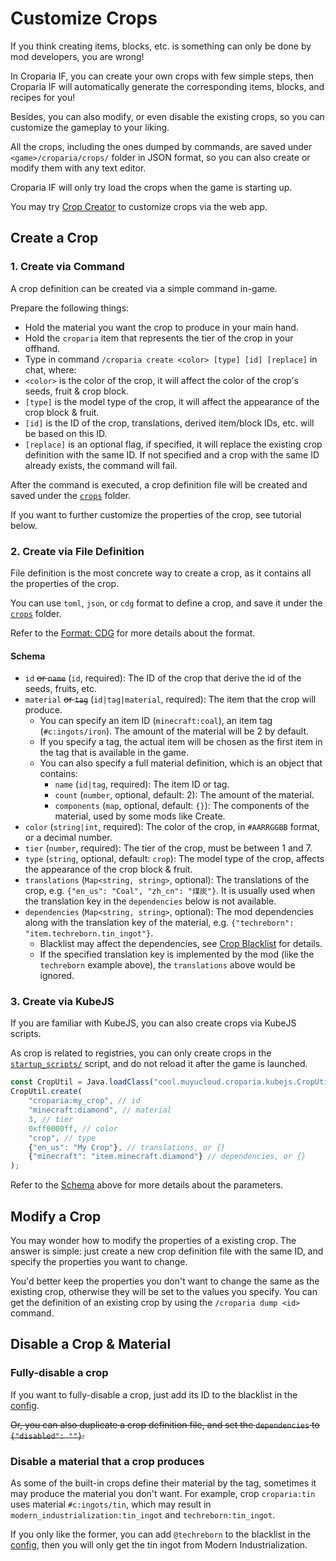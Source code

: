 # Customize Crops

If you think creating items, blocks, etc. is something can only be done by mod developers, you are wrong!

In Croparia IF, you can create your own crops with few simple steps, then Croparia IF will automatically generate the
corresponding items, blocks, and recipes for you!

Besides, you can also modify, or even disable the existing crops, so you can customize the gameplay to your liking.

All the crops, including the ones dumped by commands, are saved under `<game>/croparia/crops/` folder in JSON format, so
you can also create or modify them with any text editor.

Croparia IF will only try load the crops when the game is starting up.

You may try [Crop Creator](../playground/crop_creator) to customize crops via the web app.

## Create a Crop

### 1. Create via Command

A crop definition can be created via a simple command in-game.

Prepare the following things:
- Hold the material you want the crop to produce in your main hand.
- Hold the `croparia` item that represents the tier of the crop in your offhand.
- Type in command `/croparia create <color> [type] [id] [replace]` in chat, where:
- `<color>` is the color of the crop, it will affect the color of the crop's seeds, fruit & crop block.
- `[type]` is the model type of the crop, it will affect the appearance of the crop block & fruit.
- `[id]` is the ID of the crop, translations, derived item/block IDs, etc. will be based on this ID.
- `[replace]` is an optional flag, if specified, it will replace the existing crop definition with the same ID. If not
specified and a crop with the same ID already exists, the command will fail.

After the command is executed, a crop definition file will be created and saved under the [`crops`](crop) folder.

If you want to further customize the properties of the crop, see tutorial below.

### 2. Create via File Definition

File definition is the most concrete way to create a crop, as it contains all the properties of the crop.

You can use `toml`, `json`, or `cdg` format to define a crop, and save it under the [`crops`](crop) folder.

Refer to the [Format: CDG](generator/spec_generators#format-cdg) for more details about the format.

#### Schema

- `id` <del>or `name`</del> (`id`, required): The ID of the crop that derive the id of the seeds, fruits, etc.
- `material` <del>or `tag`</del> (`id|tag|material`, required): The item that the crop will produce.
  - You can specify an item ID (`minecraft:coal`), an item tag (`#c:ingots/iron`). The amount of the material will be 2 by default.
  - If you specify a tag, the actual item will be chosen as the first item in the tag that is available in the game.
  - You can also specify a full material definition, which is an object that contains:
    - `name` (`id|tag`, required): The item ID or tag.
    - `count` (`number`, optional, default: 2): The amount of the material.
    - `components` (`map`, optional, default: `{}`): The components of the material, used by some mods like Create.
- `color` (`string|int`, required): The color of the crop, in `#AARRGGBB` format, or a decimal number.
- `tier` (`number`, required): The tier of the crop, must be between 1 and 7.
- `type` (`string`, optional, default: `crop`): The model type of the crop, affects the appearance of the crop block & fruit.
- `translations` (`Map<string, string>`, optional): The translations of the crop, e.g. `{"en_us": "Coal", "zh_cn": "煤炭"}`. It is usually used when the translation key in the `dependencies` below is not available.
- `dependencies` (`Map<string, string>`, optional): The mod dependencies along with the translation key of the material, e.g. `{"techreborn": "item.techreborn.tin_ingot"}`.
  - Blacklist may affect the dependencies, see [Crop Blacklist](config#crop-blacklist) for details.
  - If the specified translation key is implemented by the mod (like the `techreborn` example above), the `translations` above would be ignored.

### 3. Create via KubeJS

If you are familiar with KubeJS, you can also create crops via KubeJS scripts.

As crop is related to registries, you can only create crops in the
[`startup_scripts/`](https://kubejs.com/wiki/folder-structure/startup-scripts) script, and do not reload it after the
game is launched.

```js
const CropUtil = Java.loadClass("cool.muyucloud.croparia.kubejs.CropUtil"); // use java(...) for 1.18 or older
CropUtil.create(
    "croparia:my_crop", // id
    "minecraft:diamond", // material
    3, // tier
    0xff0000ff, // color
    "crop", // type
    {"en_us": "My Crop"}, // translations, or {}
    {"minecraft": "item.minecraft.diamond"} // dependencies, or {}
);
```

Refer to the [Schema](#schema) above for more details about the parameters.

## Modify a Crop

You may wonder how to modify the properties of a existing crop. The answer is simple: just create a new crop definition
file with the same ID, and specify the properties you want to change.

You'd better keep the properties you don't want to change the same as the existing crop, otherwise they will be set to
the values you specify. You can get the definition of an existing crop by using the `/croparia dump <id>` command.

## Disable a Crop & Material

### Fully-disable a crop

If you want to fully-disable a crop, just add its ID to the blacklist in the [config](config#crop-blacklist).

<del>Or, you can also duplicate a crop definition file, and set the `dependencies` to `{"disabled": ""}`.</del>

### Disable a material that a crop produces

As some of the built-in crops define their material by the tag, sometimes it may produce the material you don't want.
For example, crop `croparia:tin` uses material `#c:ingots/tin`, which may result in `modern_industrialization:tin_ingot`
and `techreborn:tin_ingot`.

If you only like the former, you can add `@techreborn` to the blacklist in the [config](config#crop-blacklist), then you
will only get the tin ingot from Modern Industrialization.